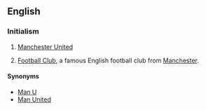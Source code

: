==English==

===Initialism===
{{rfc-header|Initialism}}
{{head|en|initialism}}

# {{lb|en|soccer}} [[w:Manchester United Football Club|Manchester United]]
#  [[w:Manchester United Football Club|Football Club]], a famous English football club from [[Manchester]].

====Synonyms====
* [[Man U]]
* [[Man United]]